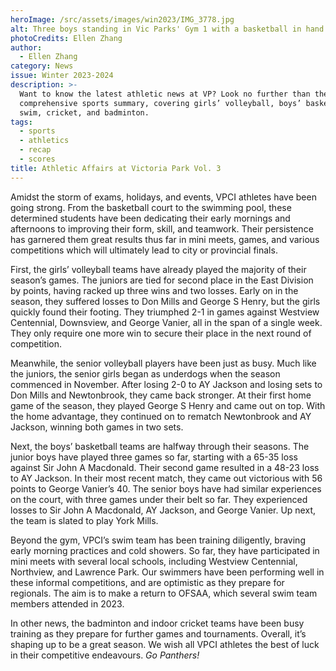 ```yaml
---
heroImage: /src/assets/images/win2023/IMG_3778.jpg
alt: Three boys standing in Vic Parks' Gym 1 with a basketball in hand
photoCredits: Ellen Zhang
author:
  - Ellen Zhang
category: News
issue: Winter 2023-2024
description: >-
  Want to know the latest athletic news at VP? Look no further than the third
  comprehensive sports summary, covering girls’ volleyball, boys’ basketball,
  swim, cricket, and badminton.
tags:
  - sports
  - athletics
  - recap
  - scores
title: Athletic Affairs at Victoria Park Vol. 3
---
```


Amidst the storm of exams, holidays, and events, VPCI athletes have been going strong. From the basketball court to the swimming pool, these determined students have been dedicating their early mornings and afternoons to improving their form, skill, and teamwork. Their persistence has garnered them great results thus far in mini meets, games, and various competitions which will ultimately lead to city or provincial finals.

First, the girls’ volleyball teams have already played the majority of their season’s games. The juniors are tied for second place in the East Division by points, having racked up three wins and two losses. Early on in the season, they suffered losses to Don Mills and George S Henry, but the girls quickly found their footing. They triumphed 2-1 in games against Westview Centennial, Downsview, and George Vanier, all in the span of a single week. They only require one more win to secure their place in the next round of competition.

Meanwhile, the senior volleyball players have been just as busy. Much like the juniors, the senior girls began as underdogs when the season commenced in November. After losing 2-0 to AY Jackson and losing sets to Don Mills and Newtonbrook, they came back stronger. At their first home game of the season, they played George S Henry and came out on top. With the home advantage, they continued on to rematch Newtonbrook and AY Jackson, winning both games in two sets.

Next, the boys’ basketball teams are halfway through their seasons. The junior boys have played three games so far, starting with a 65-35 loss against Sir John A Macdonald. Their second game resulted in a 48-23 loss to AY Jackson. In their most recent match, they came out victorious with 56 points to George Vanier’s 40. The senior boys have had similar experiences on the court, with three games under their belt so far. They experienced losses to Sir John A Macdonald, AY Jackson, and George Vanier. Up next, the team is slated to play York Mills.

Beyond the gym, VPCI’s swim team has been training diligently, braving early morning practices and cold showers. So far, they have participated in mini meets with several local schools, including Westview Centennial, Northview, and Lawrence Park. Our swimmers have been performing well in these informal competitions, and are optimistic as they prepare for regionals. The aim is to make a return to OFSAA, which several swim team members attended in 2023.

In other news, the badminton and indoor cricket teams have been busy training as they prepare for further games and tournaments. Overall, it’s shaping up to be a great season. We wish all VPCI athletes the best of luck in their competitive endeavours. _Go Panthers!_
